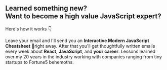 ## Learned something new? <br/>Want to become a high value JavaScript expert?

Here's how it works 👇

Leave your email and I'll send you an **Interactive Modern JavaScript Cheatsheet** 📖right away. After that you'll get thoughtfully written emails every week about **React**, **JavaScript**, and **your career**. Lessons learned over my 20 years in the industry working with companies ranging from tiny startups to Fortune5 behemoths.
